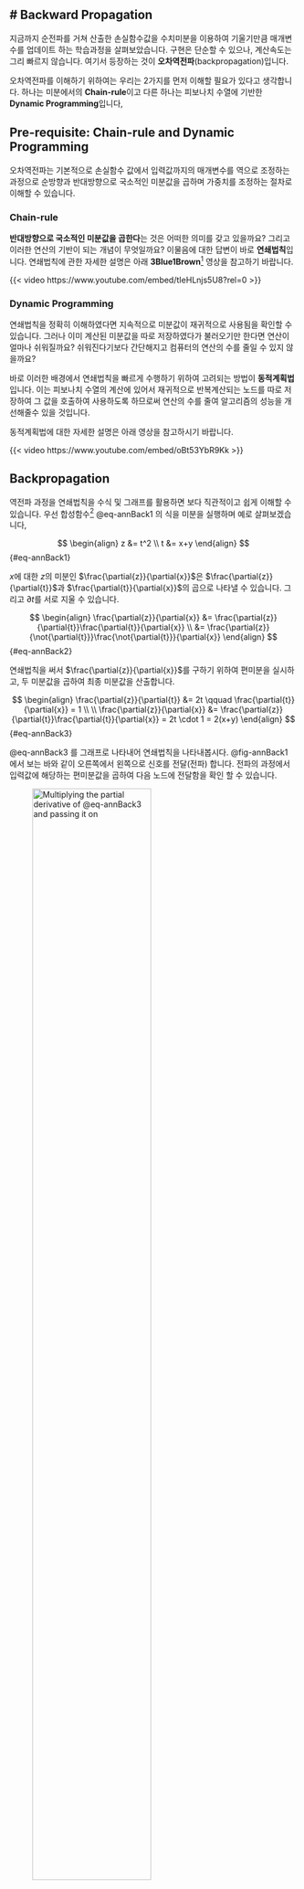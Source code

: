 # Backward Propagation
---

지금까지 순전파를 거쳐 산출한 손실함수값을 수치미분을 이용하여 기울기만큼 매개변수를 업데이트 하는 학습과정을 살펴보았습니다. 구현은 단순할 수 있으나, 계산속도는 그리 빠르지 않습니다. 여기서 등장하는 것이 **오차역전파**(backpropagation)입니다.

오차역전파를 이해하기 위하여는 우리는 2가지를 먼저 이해할 필요가 있다고 생각합니다. 하나는 미분에서의 **Chain-rule**이고 다른 하나는 피보나치 수열에 기반한 **Dynamic Programming**입니다,

## Pre-requisite: Chain-rule and Dynamic Programming

오차역전파는 기본적으로 손실함수 값에서 입력값까지의 매개변수를 역으로 조정하는 과정으로 순방향과 반대방향으로 국소적인 미분값을 곱하며 가중치를 조정하는 절차로 이해할 수 있습니다.

### Chain-rule

**반대방향으로 국소적인 미분값을 곱한다**는 것은 어떠한 의미를 갖고 있을까요? 그리고 이러한 연산의 기반이 되는 개념이 무엇일까요? 이물음에 대한 답변이 바로 **연쇄법칙**입니다. 연쇄법칙에 관한 자세한 설명은 아래 **3Blue1Brown**^[3Blue1Brown은 많은 수학적인 문제를 도식화하여 아주 직관적으로 설명하고 있어 매우 유용합니다.] 영상을 참고하기 바랍니다.

{{< video https://www.youtube.com/embed/tIeHLnjs5U8?rel=0 >}}

### Dynamic Programming

연쇄법칙을 정확히 이해하였다면 지속적으로 미분값이 재귀적으로 사용됨을 확인할 수 있습니다. 그러나 이미 계산된 미분값을 따로 저장하였다가 불러오기만 한다면 연산이 얼마나 쉬워질까요? 쉬워진다기보다 간단해지고 컴퓨터의 연산의 수를 줄일 수 있지 않을까요?

바로 이러한 배경에서 연쇄법칙을 빠르게 수행하기 위하여 고려되는 방법이 **동적계획법** 입니다. 이는 피보나치 수열의 계산에 있어서 재귀적으로 반복계산되는 노드를 따로 저장하여 그 값을 호출하여 사용하도록 하므로써 연산의 수를 줄여 알고리즘의 성능을 개선해줄수 있을 것입니다.

동적계획법에 대한 자세한 설명은 아래 영상을 참고하시기 바랍니다.

{{< video https://www.youtube.com/embed/oBt53YbR9Kk >}}

## Backpropagation

역전파 과정을 연쇄법칙을 수식 및 그래프를 활용하면 보다 직관적이고 쉽게 이해할 수 있습니다. 우선 합성함수^[합성함수의 미분은 함성함수를 구성하는 각 함수의 미분의 곱으로 표현가능] @eq-annBack1 의 식을 미분을 실행하며 예로 살펴보겠습니다,

$$
\begin{align}
z &= t^2 \\
t &= x+y
\end{align}
$$ {#eq-annBack1}

$x$에 대한 $z$의 미분인 $\frac{\partial{z}}{\partial{x}}$은 $\frac{\partial{z}}{\partial{t}}$과 $\frac{\partial{t}}{\partial{x}}$의 곱으로 나타낼 수 있습니다. 그리고 $\partial{t}$를 서로 지울 수 있습니다.

$$
\begin{align}
\frac{\partial{z}}{\partial{x}} &= \frac{\partial{z}}{\partial{t}}\frac{\partial{t}}{\partial{x}} \\
&= \frac{\partial{z}}{\not{\partial{t}}}\frac{\not{\partial{t}}}{\partial{x}}
\end{align}
$$ {#eq-annBack2}

연쇄법칙을 써서 $\frac{\partial{z}}{\partial{x}}$를 구하기 위하여 편미분을 실시하고, 두 미분값을 곱하여 최종 미분값을 산출합니다.

$$
\begin{align}
\frac{\partial{z}}{\partial{t}} &= 2t \qquad
\frac{\partial{t}}{\partial{x}} = 1 \\ \\
\frac{\partial{z}}{\partial{x}} &= \frac{\partial{z}}{\partial{t}}\frac{\partial{t}}{\partial{x}} = 
2t \cdot 1 = 2(x+y)
\end{align}
$$ {#eq-annBack3}

@eq-annBack3 를 그래프로 나타내어 연쇄법칙을 나타내봅시다. @fig-annBack1 에서 보는 바와 같이 오른쪽에서 왼쪽으로 신호를 전달(전파) 합니다. 전파의 과정에서 입력값에 해당하는 편미분값을 곱하여 다음 노드에 전달함을 확인 할 수 있습니다.

![Multiplying the partial derivative of @eq-annBack3 and passing it on](image/fig-annBack1.png){#fig-annBack1 width=70%}

@fig-annBack1 과 같은 과정에 @eq-annBack3 의 미분값을 대입하면 @fig-annBack2 와 같은 결과를 얻을 수 있습니다.

![The process of showing backpropagation results](image/fig-annBack2.png){#fig-annBack2 width=70%}

### Backpropagation of Addition Nodes

먼저 $z=x+y$를 갖고 덧셈노드에 대한 역전파를 살펴보겠습니다. 먼저 이 식에 대한 미분을 해석적으로 구하면 $\frac{\partial{z}}{\partial{x}}$와 $\frac{\partial{z}}{\partial{y}}$ 모두 1이 됩니다.

@fig-annBack4 의 그래프를 기준으로 역전파^[역전파는 순방향과 반대방향으로 국소적 미분(편미분)값을 곱하는 방법으로 수행] 과정을 살펴봅시다. 

상류에서 산출한 편미분 값($\frac{\partial{L}}{\partial{z}}$)을 $x$간선의 경우 $\frac{\partial{L}}{\partial{z}}\frac{\partial{z}}{\partial{x}}$의 꼴로 역전파가 이루어 지고, $y$간선의 경우 $\frac{\partial{L}}{\partial{z}}\frac{\partial{z}}{\partial{y}}$의 꼴로 역전파가 이루어 집니다.

@fig-annBack4 는 덧셈의 역전파 이므로 $\frac{\partial{L}}{\partial{z}}\frac{\partial{z}}{\partial{x}}=\frac{\partial{L}}{\partial{z}}\cdot1$과 $\frac{\partial{L}}{\partial{z}}\frac{\partial{z}}{\partial{y}}=\frac{\partial{L}}{\partial{z}}\cdot1$로 변형됨으로 입력된 값 그대로 다음 노드에 전달되게 됩니다.

![Examples: Backpropagation of Addition Nodes](image/annBack3.png){#fig-annBack4 width=70%}

### Backpropagation of Multiplication Nodes

다음으로 $z=xy$를 갖고 곱셈노드에 대한 역전파를 살펴보겠습니다. 먼저 이 식에 대한 미분을 해석적으로 구하면 $\frac{\partial{z}}{\partial{x}} = y$와 $\frac{\partial{z}}{\partial{y}} = x$가 됩니다.

@fig-annBack5 의 그래프를 기준으로 역전파 과정을 살펴봅시다. 

상류에서 산출한 편미분 값($\frac{\partial{L}}{\partial{z}}$)을 $x$간선의 경우 $\frac{\partial{L}}{\partial{z}}\frac{\partial{z}}{\partial{x}}=\frac{\partial{L}}{\partial{z}}\frac{\partial{z}}{\partial{x}}=\frac{\partial{L}}{\partial{z}}\cdot y$의 꼴로 역전파가 이루어 지고, $y$간선의 경우 $\frac{\partial{L}}{\partial{z}}\frac{\partial{z}}{\partial{y}}=\frac{\partial{L}}{\partial{z}}\frac{\partial{z}}{\partial{y}}=\frac{\partial{L}}{\partial{z}}\cdot x$의 꼴로 역전파가 이루어 집니다.

@fig-annBack5 는 곱셈의 역전파는 서로 바꾼값을 곱하여 하류로 흘려 보내게 됨을 확인할 수 있습니다.

![Examples: Multiplication of Addition Nodes](image/annBack5.png){#fig-annBack5 width=70%}

::: {.callout-tip}

## 편미분과 그라디언트

-   신경망의 학습을 위한 역전파 과정은 모든 독립변수에 대한 편미분을 통하여 기울기를 산출
-   대부분의 경우 이를 간단하게 표현하기 위하여 $\nabla$연산자를 사용
-   편미분을 통한 가중치($\omega$)의 업데이트 과정을 아래와 같이 표현

$$
\omega = \leftarrow \omega - \alpha \nabla_{\omega} \epsilon
$$

:::

## Implementing the Activation Layer



### ReLU

### Sigmoid Layer

## Implementing the Output Layer

### Affine

### Softmax